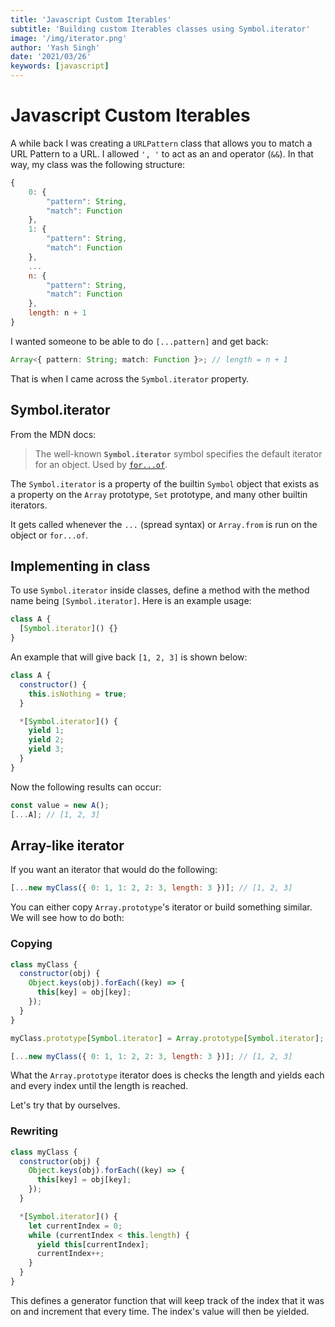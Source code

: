 ```yaml
---
title: 'Javascript Custom Iterables'
subtitle: 'Building custom Iterables classes using Symbol.iterator'
image: '/img/iterator.png'
author: 'Yash Singh'
date: '2021/03/26'
keywords: [javascript]
---
```


# Javascript Custom Iterables

A while back I was creating a `URLPattern` class that allows you to match a URL
Pattern to a URL. I allowed `', '` to act as an and operator (`&&`). In that way,
my class was the following structure:

```js
{
    0: {
        "pattern": String,
        "match": Function
    },
    1: {
        "pattern": String,
        "match": Function
    },
    ...
    n: {
        "pattern": String,
        "match": Function
    },
    length: n + 1
}
```

I wanted someone to be able to do `[...pattern]` and get back:

```typescript
Array<{ pattern: String; match: Function }>; // length = n + 1
```

That is when I came across the `Symbol.iterator` property.

## Symbol.iterator

From the MDN docs:

> The well-known **`Symbol.iterator`** symbol specifies the default iterator for
> an object. Used by [`for...of`](https://developer.mozilla.org/en-US/docs/Web/JavaScript/Reference/Statements/for...of).

The `Symbol.iterator` is a property of the builtin `Symbol` object that exists
as a property on the `Array` prototype, `Set` prototype, and many other builtin iterators.

It gets called whenever the `...` (spread syntax) or `Array.from` is run on the
object or `for...of`.

## Implementing in class

To use `Symbol.iterator` inside classes, define a method with the method name being
`[Symbol.iterator]`. Here is an example usage:

```js
class A {
  [Symbol.iterator]() {}
}
```

An example that will give back `[1, 2, 3]` is shown below:

```js
class A {
  constructor() {
    this.isNothing = true;
  }

  *[Symbol.iterator]() {
    yield 1;
    yield 2;
    yield 3;
  }
}
```

Now the following results can occur:

```js
const value = new A();
[...A]; // [1, 2, 3]
```

## Array-like iterator

If you want an iterator that would do the following:

```js
[...new myClass({ 0: 1, 1: 2, 2: 3, length: 3 })]; // [1, 2, 3]
```

You can either copy `Array.prototype`'s iterator or build something similar. We
will see how to do both:

### Copying

```js
class myClass {
  constructor(obj) {
    Object.keys(obj).forEach((key) => {
      this[key] = obj[key];
    });
  }
}

myClass.prototype[Symbol.iterator] = Array.prototype[Symbol.iterator];

[...new myClass({ 0: 1, 1: 2, 2: 3, length: 3 })]; // [1, 2, 3]
```

What the `Array.prototype` iterator does is checks the length and yields each and
every index until the length is reached.

Let's try that by ourselves.

### Rewriting

```js
class myClass {
  constructor(obj) {
    Object.keys(obj).forEach((key) => {
      this[key] = obj[key];
    });
  }

  *[Symbol.iterator]() {
    let currentIndex = 0;
    while (currentIndex < this.length) {
      yield this[currentIndex];
      currentIndex++;
    }
  }
}
```

This defines a generator function that will keep track of the index that it was
on and increment that every time. The index's value will then be yielded.
